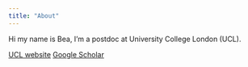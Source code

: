 ```yaml
---
title: "About"
---
```


Hi my name is Bea, I'm a postdoc at University College London (UCL). 

[UCL website](https://profiles.ucl.ac.uk/82618-beatrice-taylor) 
[Google Scholar](https://scholar.google.com/citations?user=RPKzlgoAAAAJ&hl=en)